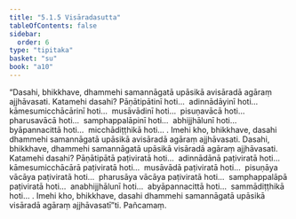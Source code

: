 ```yaml
---
title: "5.1.5 Visāradasutta"
tableOfContents: false
sidebar:
  order: 6
type: "tipitaka"
basket: "su"
book: "a10"
---
```



<DynamicBreadcrumb />

<Division number="215" book="a10" bookNo="17" page="494">

<Paragraph number="1426" book="a10">
“Dasahi, bhikkhave, dhammehi samannāgatā upāsikā avisāradā agāraṃ ajjhāvasati. Katamehi dasahi? Pāṇātipātinī hoti…  adinnādāyinī hoti…  kāmesumicchācārinī hoti…  musāvādinī hoti…  pisuṇavācā hoti…  pharusavācā hoti…  samphappalāpinī hoti…  abhijjhālunī hoti…  byāpannacittā hoti…  micchādiṭṭhikā hoti… . Imehi kho, bhikkhave, dasahi dhammehi samannāgatā upāsikā avisāradā agāraṃ ajjhāvasati.
</Paragraph>

<Paragraph number="1427" book="a10">
Dasahi, bhikkhave, dhammehi samannāgatā upāsikā visāradā agāraṃ ajjhāvasati. Katamehi dasahi? Pāṇātipātā paṭiviratā hoti…  adinnādānā paṭiviratā hoti…  kāmesumicchācārā paṭiviratā hoti…  musāvādā paṭiviratā hoti…  pisuṇāya vācāya paṭiviratā hoti…  pharusāya vācāya paṭiviratā hoti…  samphappalāpā paṭiviratā hoti…  anabhijjhālunī hoti…  abyāpannacittā hoti…  sammādiṭṭhikā hoti… . Imehi kho, bhikkhave, dasahi dhammehi samannāgatā upāsikā visāradā agāraṃ ajjhāvasatī”ti.

</Paragraph>
</Division>

<Paragraph number="1428" type="center" book="a10">
Pañcamaṃ.
</Paragraph>